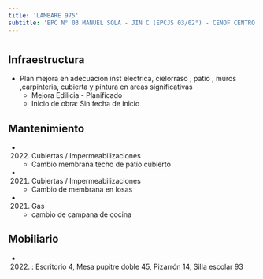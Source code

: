 ```yaml
---
title: 'LAMBARE 975'
subtitle: 'EPC N° 03 MANUEL SOLA - JIN C (EPCJS 03/02°) - CENOF CENTRO LAMBARE'
---
```


#
## Infraestructura

* Plan mejora en   adecuacion   inst electrica, cielorraso  , patio , muros ,carpinteria, cubierta  y  pintura en areas significativas 
    + Mejora Edilicia - Planificado 
    + Inicio de obra: Sin fecha de inicio 






## Mantenimiento

*  (2022) Cubiertas / Impermeabilizaciones 
    + Cambio membrana techo de patio cubierto

*  (2021) Cubiertas / Impermeabilizaciones 
    + Cambio de membrana en losas

*  (2021) Gas 
    + cambio de campana de cocina





## Mobiliario

*  (2022) : Escritorio 4, Mesa pupitre doble 45, Pizarrón 14, Silla escolar 93 



